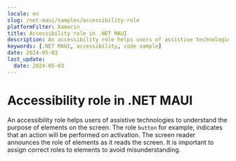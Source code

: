 ```yaml
---
locale: en
slug: /net-maui/samples/accessibility-role
platformFilter: Xamarin
title: Accessibility role in .NET MAUI
description: An accessibility role helps users of assistive technologies to understand the purpose of elements on the screen.
keywords: [.NET MAUI, accessibility, code sample]
date: 2024-05-03
last_update:
  date: 2024-05-03
---
```


# Accessibility role in .NET MAUI

An accessibility role helps users of assistive technologies to understand the purpose of elements on the screen. The role `button` for example, indicates that an action will be performed on activation. The screen reader announces the role of elements as it reads the screen. It is important to assign correct roles to elements to avoid misunderstanding.

<CodeSample id="accessibility-role" locale="en" platform="net-maui"/>
